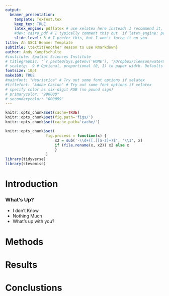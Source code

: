 ```yaml
---
output: 
  beamer_presentation:
    template: TexTest.tex
    keep_tex: TRUE
    latex_engine: pdflatex # use xelatex here instead! I recommend it, but this is minimal reprex
    #dev: cairo_pdf # I typically comment this out  if latex_engine: pdflatex
    slide_level: 3 # I prefer this, but I won't force it on you.
title: An SSCI Beamer Template
subtitle: \textit{Another Reason to use Rmarkdown}
author: Andy Kampfschulte
#institute: Spatial Sciences Institute
# titlegraphic: "`r paste0(Sys.getenv('HOME'), '/Dropbox/clemson/watermarks/clemson-university-wordmark-orange-purple.png')`"
# scaletg: .9 # Optional, proportional (0, 1) to paper width. Defaults to .3
fontsize: 10pt
make169: TRUE
#mainfont: "Heuristica" # Try out some font options if xelatex
#titlefont: "Adobe Caslon" # Try out some font options if xelatex
# specify color as six-digit RGB (no pound sign)
# primarycolor: "990000" 
# secondarycolor: "000099"
---
```


```r
knitr::opts_chunk$set(cache=TRUE)
knitr::opts_chunk$set(fig.path='figs/')
knitr::opts_chunk$set(cache.path='cache/')

knitr::opts_chunk$set(
                  fig.process = function(x) {
                      x2 = sub('-\\d+([.][a-z]+)$', '\\1', x)
                      if (file.rename(x, x2)) x2 else x
                      }
                  )
library(tidyverse)
library(stevemisc)
```


# Introduction

### What's Up?

  - I don't Know
  - Nothing Much
  - What's up with you?

# Methods


# Results

# Conclustions

